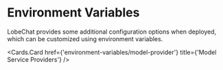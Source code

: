 
# Environment Variables

LobeChat provides some additional configuration options when deployed, which can be customized using environment variables.

<Cards>
  <Cards.Card href={'environment-variables/basic'} title={'Basic Environment Variables'} />

  <Cards.Card href={'environment-variables/model-provider'} title={'Model Service Providers'} />
</Cards>

